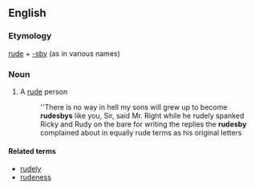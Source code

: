 ==English==

===Etymology===
[[rude]] + [[-sby]] (as in various names)

===Noun===
{{en-noun}} 

# {{archaic}} A [[rude]] person
#:''There is no way in hell my sons will grew up to become '''rudesbys''' like you, Sir, said Mr. Right while he rudely spanked Ricky and Rudy on the bare for writing the replies the '''rudesby''' complained about in equally rude terms as his original letters

====Related terms====
* [[rudely]]
* [[rudeness]]
